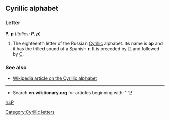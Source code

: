==Cyrillic alphabet==
===Letter===
'''Р''', '''р''' (''italics: '''Р''', '''р''''')

#The eighteenth letter of the Russian [[Cyrillic]] alphabet. Its name is '''эр''' {{IPA|(ɛr)}} and it has the trilled sound of a Spanish '''r'''. It is preceded by [[П]] and followed by [[С]].

===See also===
*[[w:Cyrillic alphabet|Wikipedia article on the Cyrillic alphabet]]

----

*Search '''en.wiktionary.org''' for articles beginning with: '''[http://wiktionary.org/w/wiki.phtml?title=Special:Allpages&from=Р Р]

[[ru:Р]]
[[Category:Cyrillic letters]]